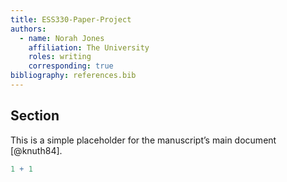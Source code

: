 ---
title: ESS330-Paper-Project
authors:
  - name: Norah Jones
    affiliation: The University
    roles: writing
    corresponding: true
bibliography: references.bib
---

## Section

This is a simple placeholder for the manuscript's main document [@knuth84].

```{r}
1 + 1
```
